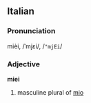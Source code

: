 ==Italian==
===Pronunciation===
mièi, /ˈmjɛi/, /<tt>"mjEi</tt>/
===Adjective===
'''miei'''

# masculine plural of [[mio]]